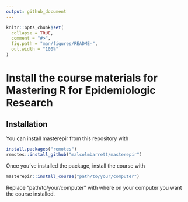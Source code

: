 ```yaml
---
output: github_document
---
```


<!-- README.md is generated from README.Rmd. Please edit that file -->

```r
knitr::opts_chunk$set(
  collapse = TRUE,
  comment = "#>",
  fig.path = "man/figures/README-",
  out.width = "100%"
)
```

# Install the course materials for Mastering R for Epidemiologic Research

<!-- badges: start -->
<!-- badges: end -->

## Installation

You can install masterepir from this repository with

``` r
install.packages("remotes")
remotes::install_github("malcolmbarrett/masterepir")
```

Once you've installed the package, install the course with

``` r
masterepir::install_course("path/to/your/computer")
```

Replace "path/to/your/computer" with where on your computer you want the course installed.
